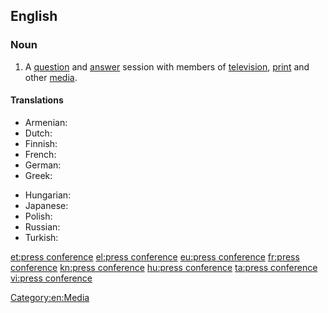 ==English==

===Noun===
{{en-noun}}

# A [[question]] and [[answer]] session with members of [[television]], [[print]] and other [[media]].

====Translations====
{{trans-top|question and answer session with members of television, print and other media}}
* Armenian: {{t-|hy|մամլո ասուլիս|tr=mamlo asulis}}
* Dutch: {{t+|nl|persconferentie|f}}
* Finnish: {{t+|fi|lehdistötilaisuus}}
* French: {{t+|fr|conférence de presse|f}}
* German: {{t+|de|Pressekonferenz|f}}
* Greek: {{t+|el|συνέντευξη τύπου|f|tr=synéntefxi týpou}}
{{trans-mid}}
* Hungarian: {{t+|hu|sajtótájékoztató}}
* Japanese: {{t-|ja|記者会見|tr=kisha kaiken|sc=Jpan}}
* Polish: {{t-|pl|konferencja prasowa|f}}
* Russian: {{t+|ru|пресс-конференция|f|tr=press-konferéncija}}
* Turkish: {{t-|tr|basın konferansı}}
{{trans-bottom}}

[[et:press conference]]
[[el:press conference]]
[[eu:press conference]]
[[fr:press conference]]
[[kn:press conference]]
[[hu:press conference]]
[[ta:press conference]]
[[vi:press conference]]
[[Category:en:Media]]